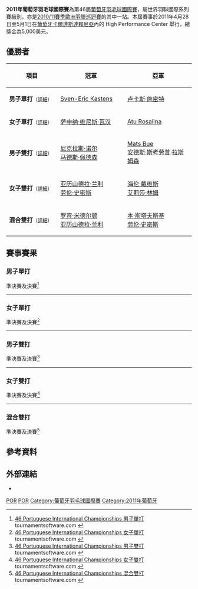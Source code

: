 {{noteTA|G1=Badminton}}
{{infobox badminton event
|name           = 2011年葡萄牙羽毛球國際賽
|image          = 
|size           = 
|caption        =
|dates          = 2011年4月28日－5月1日
|number_edition = 第46屆
|level          = 4B
|prize_money    = 5,000美元
|location       = {{POR}}[[卡爾達斯達賴尼亞|卡爾達斯達賴尼亞]]
|venue          = High Performance Center
|previous       = 2010年葡萄牙羽毛球國際賽 
|next           = 2012年葡萄牙羽毛球國際賽
}}
'''2011年葡萄牙羽毛球國際賽'''為第46屆[[葡萄牙羽毛球國際賽|葡萄牙羽毛球國際賽]]，屬世界羽聯國際系列賽級別，亦是[[2010/11賽季歐洲羽聯巡迴賽|2010/11賽季歐洲羽聯巡迴賽]]的其中一站。本屆賽事於2011年4月28日至5月1日在[[葡萄牙|葡萄牙]][[卡爾達斯達賴尼亞|卡爾達斯達賴尼亞]]內的 High Performance Center 舉行，總獎金為5,000美元。

== 優勝者 ==
{| class=wikitable style="font-size:small"
!width="200"|項目
!width="250"|冠軍
!width="250"|亞軍
|-
|'''男子單打'''<small>（[[#男子單打|詳細]]）</small>
|{{flagicon|GER}} [[Sven-Eric_Kastens|Sven-Eric Kastens]]
|{{flagicon|GER}} [[卢卡斯·施密特|卢卡斯·施密特]]
|-
|'''女子單打'''<small>（[[#女子單打|詳細]]）</small>
|{{flagicon|FRA}} [[萨申纳·维尼斯·瓦汉|萨申纳·维尼斯·瓦汉]]
|{{flagicon|FRA}} [[Atu_Rosalina|Atu Rosalina]]
|-
|'''男子雙打'''<small>（[[#男子雙打|詳細]]）</small>
|{{flagicon|DEN}} [[尼克拉斯·诺尔|尼克拉斯·诺尔]]<br/>{{flagicon|DEN}} [[马德斯·佩德森|马德斯·佩德森]]
|{{flagicon|DEN}} [[Mats_Bue|Mats Bue]]<br/>{{flagicon|DEN}} [[安德斯·斯考劳普·拉斯姆森|安德斯·斯考劳普·拉斯姆森]]
|-
|'''女子雙打'''<small>（[[#女子雙打|詳細]]）</small>
|{{flagicon|ENG}} [[亚历山德拉·兰利|亚历山德拉·兰利]]<br/>{{flagicon|ENG}} [[劳伦·史密斯|劳伦·史密斯]]
|{{flagicon|ENG}} [[海伦·戴维斯|海伦·戴维斯]]<br/>{{flagicon|ENG}} [[艾莉莎·林姆|艾莉莎·林姆]]
|-
|'''混合雙打'''<small>（[[#混合雙打|詳細]]）</small>
|{{flagicon|ENG}} [[罗宾·米德尔顿|罗宾·米德尔顿]]<br/>{{flagicon|ENG}} [[亚历山德拉·兰利|亚历山德拉·兰利]]
|{{flagicon|ENG}} [[本·斯塔夫斯基|本·斯塔夫斯基]]<br/>{{flagicon|ENG}} [[劳伦·史密斯|劳伦·史密斯]]
|}

== 賽事賽果 ==
=== 男子單打 ===
;準決賽及決賽<ref name="MS">[http://tournamentsoftware.com/sport/draw.aspx?id=81D38884-BECB-436B-8822-778F952863F1&draw=2 46 Portuguese International Championships 男子單打] tournamentsoftware.com {{en}}</ref>
{{4TeamBracket-Tennis3-v2
| team-width=200
| RD1-seed1=
| RD1-team1={{flagicon|DEN}} [[郭忠全|郭忠全]]
| RD1-score1-1=18
| RD1-score1-2=18
| RD1-score1-3=
| RD1-seed2=3
| RD1-team2='''{{flagicon|GER}} [[卢卡斯·施密特|卢卡斯·施密特]]
| RD1-score2-1='''21
| RD1-score2-2='''21
| RD1-score2-3=

| RD1-seed3=
| RD1-team3={{flagicon|FRA}} [[托马斯·鲁克塞尔|托马斯·鲁克塞尔]]
| RD1-score3-1=18
| RD1-score3-2='''21
| RD1-score3-3='''21
| RD1-seed4=2
| RD1-team4='''{{flagicon|GER}} [[Sven-Eric_Kastens|Sven-Eric Kastens]]
| RD1-score4-1='''21
| RD1-score4-2=18
| RD1-score4-3=8

| RD2-seed1=3
| RD2-team1={{flagicon|GER}} [[卢卡斯·施密特|卢卡斯·施密特]]
| RD2-score1-1='''21
| RD2-score1-2=18
| RD2-score1-3=11
| RD2-seed2=2
| RD2-team2='''{{flagicon|GER}} [[Sven-Eric_Kastens|Sven-Eric Kastens]]
| RD2-score2-1=15
| RD2-score2-2='''21
| RD2-score2-3='''21
}}
----

=== 女子單打 ===
;準決賽及決賽<ref name="WS">[http://tournamentsoftware.com/sport/draw.aspx?id=81D38884-BECB-436B-8822-778F952863F1&draw=4 46 Portuguese International Championships 女子單打] {{Wayback|url=http://tournamentsoftware.com/sport/draw.aspx?id=81D38884-BECB-436B-8822-778F952863F1&draw=4 |date=20130919192142 }} tournamentsoftware.com {{en}}</ref>
{{4TeamBracket-Tennis3-v2
| team-width=200
| RD1-seed1=Q
| RD1-team1='''{{flagicon|FRA}} [[Atu_Rosalina|Atu Rosalina]]
| RD1-score1-1='''21
| RD1-score1-2='''21
| RD1-score1-3=
| RD1-seed2=
| RD1-team2={{flagicon|ESP}} [[比阿特丽斯·科拉莱斯|比阿特丽斯·科拉莱斯]]
| RD1-score2-1=17
| RD1-score2-2=19
| RD1-score2-3=

| RD1-seed3=8
| RD1-team3={{flagicon|FIN}} [[阿努·涅米宁|阿努·涅米宁]]
| RD1-score3-1=8
| RD1-score3-2=13
| RD1-score3-3=
| RD1-seed4=2
| RD1-team4='''{{flagicon|FRA}} [[萨申纳·维尼斯·瓦汉|萨申纳·维尼斯·瓦汉]]
| RD1-score4-1='''21
| RD1-score4-2='''21
| RD1-score4-3=

| RD2-seed1=Q
| RD2-team1={{flagicon|FRA}} [[Atu_Rosalina|Atu Rosalina]]
| RD2-score1-1=11
| RD2-score1-2=15
| RD2-score1-3=
| RD2-seed2=2
| RD2-team2='''{{flagicon|FRA}} [[萨申纳·维尼斯·瓦汉|萨申纳·维尼斯·瓦汉]]
| RD2-score2-1='''21
| RD2-score2-2='''21
| RD2-score2-3=
}}
----

=== 男子雙打 ===
;準決賽及決賽<ref name="MD">[http://tournamentsoftware.com/sport/draw.aspx?id=81D38884-BECB-436B-8822-778F952863F1&draw=6 46 Portuguese International Championships 男子雙打] tournamentsoftware.com {{en}}</ref>
{{4TeamBracket-Tennis3-v2
| team-width=200
| RD1-seed1=
| RD1-team1={{nowrap|{{flagicon|DEN}} [[Peter_Mork|Peter Mork]]<br/> {{flagicon|DEN}} [[Mark_Philllip_Winther|Mark Philllip Winther]]}}
| RD1-score1-1=19
| RD1-score1-2=19
| RD1-score1-3=
| RD1-seed2=4
| RD1-team2='''{{flagicon|DEN}} [[Mats_Bue|Mats Bue]]<br/> {{flagicon|DEN}} [[安德斯·斯考劳普·拉斯姆森|安德斯·斯考劳普·拉斯姆森]]
| RD1-score2-1='''21
| RD1-score2-2='''21
| RD1-score2-3=

| RD1-seed3=
| RD1-team3='''{{flagicon|DEN}} [[尼克拉斯·诺尔|尼克拉斯·诺尔]]<br/> {{flagicon|DEN}} [[马德斯·佩德森|马德斯·佩德森]]
| RD1-score3-1='''21
| RD1-score3-2='''21
| RD1-score3-3=
| RD1-seed4=2
| RD1-team4={{flagicon|SCO}} [[马丁·坎贝尔_(羽毛球运动员)|马丁·坎贝尔]]<br/> {{flagicon|SCO}} [[安格斯·吉尔莫|安格斯·吉尔莫]]
| RD1-score4-1=18
| RD1-score4-2=18
| RD1-score4-3=

| RD2-seed1=4
| RD2-team1={{flagicon|DEN}} [[Mats_Bue|Mats Bue]]<br/> {{flagicon|DEN}} [[安德斯·斯考劳普·拉斯姆森|安德斯·斯考劳普·拉斯姆森]]
| RD2-score1-1=26
| RD2-score1-2='''21
| RD2-score1-3=17
| RD2-seed2=
| RD2-team2='''{{flagicon|DEN}} [[尼克拉斯·诺尔|尼克拉斯·诺尔]]<br/> {{flagicon|DEN}} [[马德斯·佩德森|马德斯·佩德森]]
| RD2-score2-1='''28
| RD2-score2-2=16
| RD2-score2-3='''22
}}
----

=== 女子雙打 ===
;準決賽及決賽<ref name="WD">[http://tournamentsoftware.com/sport/draw.aspx?id=81D38884-BECB-436B-8822-778F952863F1&draw=7 46 Portuguese International Championships 女子雙打] tournamentsoftware.com {{en}}</ref>
{{4TeamBracket-Tennis3-v2
| team-width=200
| RD1-seed1=1
| RD1-team1={{flagicon|GER}} [[乔安娜·格里斯威斯基|乔安娜·格里斯威斯基]]<br/> {{flagicon|GER}} [[卡拉·尼尔特|卡拉·尼尔特]]
| RD1-score1-1=23
| RD1-score1-2=10
| RD1-score1-3=
| RD1-seed2=
| RD1-team2='''{{flagicon|ENG}} [[海伦·戴维斯|海伦·戴维斯]]<br/> {{flagicon|ENG}} [[艾莉莎·林姆|艾莉莎·林姆]]
| RD1-score2-1='''25
| RD1-score2-2='''21
| RD1-score2-3=

| RD1-seed3=
| RD1-team3={{flagicon|ENG}} [[Jessica_Fletcher|Jessica Fletcher]]<br/> {{flagicon|ENG}} [[Sarah_Milne|Sarah Milne]]
| RD1-score3-1=19
| RD1-score3-2='''21
| RD1-score3-3=17
| RD1-seed4=
| RD1-team4='''{{flagicon|ENG}} [[亚历山德拉·兰利|亚历山德拉·兰利]]<br/> {{flagicon|ENG}} [[莉娜·格雷巴克|莉娜·格雷巴克]]
| RD1-score4-1='''21
| RD1-score4-2=11
| RD1-score4-3='''21

| RD2-seed1=
| RD2-team1={{flagicon|ENG}} [[海伦·戴维斯|海伦·戴维斯]]<br/> {{flagicon|ENG}} [[艾莉莎·林姆|艾莉莎·林姆]]
| RD2-score1-1='''21
| RD2-score1-2=14
| RD2-score1-3=17
| RD2-seed2=
| RD2-team2='''{{flagicon|ENG}} [[亚历山德拉·兰利|亚历山德拉·兰利]]<br/> {{flagicon|ENG}} [[劳伦·史密斯|劳伦·史密斯]]
| RD2-score2-1=14
| RD2-score2-2='''21
| RD2-score2-3='''21
}}
----

=== 混合雙打 ===
;準決賽及決賽<ref name="XD">[http://tournamentsoftware.com/sport/draw.aspx?id=81D38884-BECB-436B-8822-778F952863F1&draw=9 46 Portuguese International Championships 混合雙打] tournamentsoftware.com {{en}}</ref>
{{4TeamBracket-Tennis3-v2
| team-width=200
| RD1-seed1=1
| RD1-team1={{nowrap|{{flagicon|GER}} [[彼得·卡斯巴尔|彼得·卡斯巴尔]]<br/> {{flagicon|GER}} [[乔安娜·格里斯威斯基|乔安娜·格里斯威斯基]]}}
| RD1-score1-1='''21
| RD1-score1-2=19
| RD1-score1-3=15
| RD1-seed2=
| RD1-team2='''{{flagicon|ENG}} [[本·斯塔夫斯基|本·斯塔夫斯基]]<br/> {{flagicon|ENG}} [[劳伦·史密斯|劳伦·史密斯]]
| RD1-score2-1=19
| RD1-score2-2='''21
| RD1-score2-3='''21

| RD1-seed3=4
| RD1-team3={{flagicon|DEN}} [[尼克拉斯·诺尔|尼克拉斯·诺尔]]<br/> {{flagicon|DEN}} [[莉娜·格雷巴克|莉娜·格雷巴克]]
| RD1-score3-1=10
| RD1-score3-2=15
| RD1-score3-3=
| RD1-seed4=
| RD1-team4='''{{flagicon|ENG}} [[罗宾·米德尔顿|罗宾·米德尔顿]]<br/> {{flagicon|ENG}} [[亚历山德拉·兰利|亚历山德拉·兰利]]
| RD1-score4-1='''21
| RD1-score4-2='''21
| RD1-score4-3=

| RD2-seed1=
| RD2-team1={{flagicon|ENG}} [[本·斯塔夫斯基|本·斯塔夫斯基]]<br/> {{flagicon|ENG}} [[劳伦·史密斯|劳伦·史密斯]]
| RD2-score1-1=23
| RD2-score1-2=19
| RD2-score1-3=
| RD2-seed2=
| RD2-team2='''{{flagicon|ENG}} [[罗宾·米德尔顿|罗宾·米德尔顿]]<br/> {{flagicon|ENG}} [[亚历山德拉·兰利|亚历山德拉·兰利]]
| RD2-score2-1='''25
| RD2-score2-2='''21
| RD2-score2-3=
}}

== 參考資料 ==
{{Reflist}}

==外部連結==
*{{official|http://www.fpbadminton.pt}}{{pt}}

[[Category:2011年世界羽聯國際系列賽|POR]]
[[Category:2010/11賽季歐洲羽聯巡迴賽|POR]]
[[Category:葡萄牙羽毛球國際賽|Category:葡萄牙羽毛球國際賽]]
[[Category:2011年葡萄牙|Category:2011年葡萄牙]]